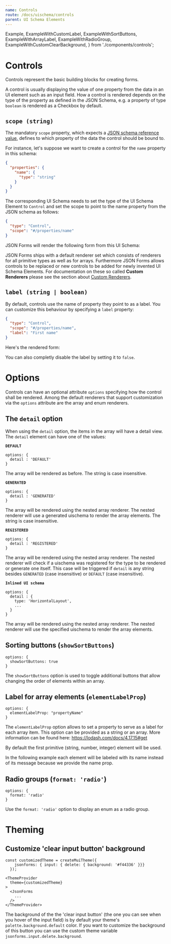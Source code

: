 ```yaml
---
name: Controls
route: /docs/uischema/controls
parent: UI Schema Elements
---
```


  Example,
  ExampleWithCustomLabel,
  ExampleWithSortButtons,
  ExampleWithArrayLabel,
  ExampleWithRadioGroup,
  ExampleWithCustomClearBackground,
} from './components/controls';

# Controls

Controls represent the basic building blocks for creating forms.

A control is usually displaying the value of one property from the data in an UI element such as an input field.
How a control is rendered depends on the type of the property as defined in the JSON Schema,
e.g. a property of type `boolean` is rendered as a Checkbox by default.

## `scope (string)`

The mandatory `scope` property, which expects a [JSON schema reference value](https://spacetelescope.github.io/understanding-json-schema/structuring.html#reuse"),
defines to which property of the data the control should be bound to.

For instance, let's suppose we want to create a control for the `name` property in this schema:

```json
{
  "properties": {
    "name": {
      "type": "string"
    }
  }
}
```

The corresponding UI Schema needs to set the type of the UI Schema Element to `Control` and set the scope to point to the name property from the JSON schema as follows:

```json
{
  "type": "Control",
  "scope": "#/properties/name"
}
```

JSON Forms will render the following form from this UI Schema:

<Example />

JSON Forms ships with a default renderer set which consists of renderers for all primitive types as well as
for arrays. Furthermore JSON Forms allows controls to be replaced or new controls to be added for newly
invented UI Schema Elements. For documentation on these so called **Custom Renderers** please see the section
about [Custom Renderers](/docs/custom-renderers).

## `label (string | boolean)`

By default, controls use the name of property they point to as a label. You can customize this behaviour by specifying a `label` property:

```json
{
  "type": "Control",
  "scope": "#/properties/name",
  "label": "First name"
}
```

Here's the rendered form:

<ExampleWithCustomLabel />

You can also completly disable the label by setting it to `false`.

# Options

Controls can have an optional attribute `options` specifying how the control shall be rendered.
Among the default renderers that support customization via the `options` attribute are the array and enum renderers.

## The `detail` option

When using the `detail` option, the items in the array will have a detail view.
The `detail` element can have one of the values:

**`DEFAULT`**

```
options: {
  detail : 'DEFAULT'
}
```

The array will be rendered as before. The string is case insensitive.

**`GENERATED`**

```
options: {
  detail : 'GENERATED'
}
```

The array will be rendered using the nested array renderer. The nested renderer will use a generated uischema to render the array elements. The string is case insensitive.

**`REGISTERED`**

```
options: {
  detail : 'REGISTERED'
}
```

The array will be rendered using the nested array renderer.
The nested renderer will check if a uischema was registered for the type to be rendered or generate one itself.
This case will be triggered if `detail` is any string besides `GENERATED` (case insensitive) or `DEFAULT` (case insensitive).

**`Inlined UI schema`**

```
options: {
  detail : {
    type: 'HorizontalLayout',
    ...
  }
}
```

The array will be rendered using the nested array renderer.
The nested renderer will use the specified uischema to render the array elements.

## Sorting buttons (`showSortButtons`)

```
options: {
  showSortButtons: true
}
```

The `showSortButtons` option is used to toggle additional buttons that allow changing the
order of elements within an array.

<ExampleWithSortButtons />

## Label for array elements (`elementLabelProp`)

```
options: {
  elementLabelProp: "propertyName"
}
```

The `elementLabelProp` option allows to set a property to serve as a label for each array item.
This option can be provided as a string or an array. More information can be found here:
https://lodash.com/docs/4.17.15#get

By default the first primitive (string, number, integer) element will be used.

In the following example each element will be labeled with its name instead of its message because we provide the name prop.

<ExampleWithArrayLabel />

## Radio groups (`format: 'radio'`)

```
options: {
  format: 'radio'
}
```

Use the `format: 'radio'` option to display an enum as a radio group.

<ExampleWithRadioGroup />

# Theming

## Customize 'clear input button' background

```
const customizedTheme = createMuiTheme({
    jsonforms: { input: { delete: { background: '#f44336' }}}
  });

<ThemeProvider
  theme={customizedTheme}
>
  <JsonForms
    ...
  />
</ThemeProvider>
```

The background of the the 'clear input button' (the one you can see when you hover of the input field) is by default your theme's `palette.background.default` color. If you want to customize the background of this button you can use the custom theme variable `jsonforms.input.delete.background`.

<ExampleWithCustomClearBackground />

